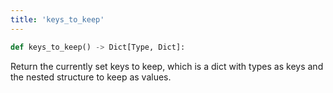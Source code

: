 ```yaml
---
title: 'keys_to_keep'
---
```


```python
def keys_to_keep() -> Dict[Type, Dict]:
```

Return the currently set keys to keep, which is a dict with types as keys and the
nested structure to keep as values.